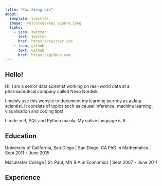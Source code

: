 ```yaml
---
title: "Kai Xiang Lim"
about:
  template: trestles
  image: _resources/Kai_square.jpeg
  links:
    - icon: twitter
      text: twitter
      href: https://twitter.com
    - icon: github
      text: Github
      href: https://github.com
---
```


## Hello! 

Hi! I am a senior data scientist working on real-world data at a pharmaceutical company called Novo Nordisk. 

I mainly use this website to document my learning journey as a data scientist. It consists of topics such as causal inference, machine learning, visualisation and coding tips! 


I code in R, SQL and Python mainly. My native language is R. 

## Education

University of California, San Diego | San Diego, CA
PhD in Mathematics | Sept 2011 - June 2015

Macalester College | St. Paul, MN
B.A in Economics | Sept 2007 - June 2011

## Experience


